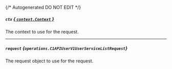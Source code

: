 {/* Autogenerated DO NOT EDIT  */}

##### `ctx` [*{ `context.Context` }*](https://pkg.go.dev/context#Context)
The context to use for the request.

---
##### `request` *{`operations.C1APIUserV1UserServiceListRequest`}*
The request object to use for the request.

<Collapsible openLabel={Labels.showProperties} closeLabel={Labels.hideProperties}>
  <C1APIUserV1UserServiceListRequest />
</Collapsible>


